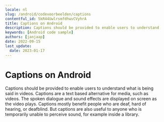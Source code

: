 ```yaml
---
locale: nl
slug: /android/codevoorbeelden/captions
contentful_id: 5kR44UwlrsmfdhwvCVyhrA
title: Captions on Android
description: Captions should be provided to enable users to understand what is being said in videos.
keywords: [Android code sample]
authors: [janjaap]
date: 2022-09-15
last_update:
  date: 2023-01-17
---
```


# Captions on Android

Captions should be provided to enable users to understand what is being said in videos. Captions are a text based alternative for media, such as videos. The spoken dialogue and sound effects are displayed on screen as the video plays. Captions mostly benefit people who are deaf, hard of hearing, or deafblind. But captions are also useful to anyone who is temporarily unable to perceive sound, for example inside a library.

<CodeSample id="media-captions" locale="nl" platform="android"/>
